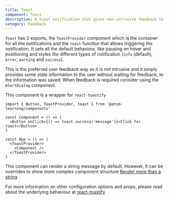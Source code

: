 ```yaml
---
title: Toast
component: Toast
description: A toast notification that gives non-intrusive feedback to the user and times out automatically
category: Feedback
---
```


`Toast` has 2 exports, the `ToastProvider` component which is the container for all the notifications and the `toast` function that allows triggering the notification. It sets all the default behaviour, like pausing on hover and positioning and styles the different types of notification (`info` (default), `error`, `warning` and `success`).

This is the preferred user feedback way as it is not intrusive and it simply provides some state information to the user without waiting for feedback, ie: the information was saved. When feedback is required consider using the `AlertDialog` component.

This component is a wrapper for `react-toastify`

```tsx
import { Button, ToastProvider, toast } from '@atom-learning/components'

const Component = () => (
  <Button onClick={() => toast.success('message')}>Click for toast</Button>
)

const App = () => (
  <ToastProvider>
    <Component />
  </ToastProvider>
)
```

This component can render a string message by default. However, it can be overriden to show more complex component structure [Render more than a string](https://fkhadra.github.io/react-toastify/render-what-you-want)

For more information on other configuration options and props, please read about the underlying behaviour at [react-toastify](https://fkhadra.github.io/react-toastify/introduction/)
